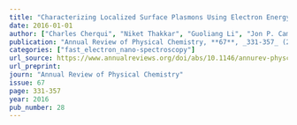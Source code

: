 ```yaml
---
title: "Characterizing Localized Surface Plasmons Using Electron Energy-Loss Spectroscopy"
date: 2016-01-01
author: ["Charles Cherqui", "Niket Thakkar", "Guoliang Li", "Jon P. Camden", "David J. Masiello"]
publication: "Annual Review of Physical Chemistry, **67**, _331-357_ (2016)."
categories: ["fast_electron_nano-spectroscopy"]
url_source: https://www.annualreviews.org/doi/abs/10.1146/annurev-physchem-040214-121612
url_preprint: 
journ: "Annual Review of Physical Chemistry"
issue: 67
page: 331-357
year: 2016
pub_number: 28
---
```

